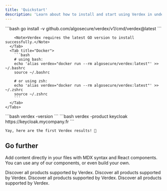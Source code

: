 ```yaml
---
title: 'Quickstart'
description: 'Learn about how to install and start using Verdex in under 5 minutes'
---
```


<Steps>
  <Step title="Install Verdex">
    <Tabs>
      <Tab title="Go">
        ```bash
        go install -v github.com/algosecure/verdex/v1/cmd/verdex@latest
        ```

        <Note>Verdex requires the latest GO version to install successfully.</Note>
      </Tab>
      <Tab title="Docker">
        ```bash
        # using bash:
        echo 'alias verdex="docker run --rm algosecure/verdex:latest"' >> ~/.bashrc
        source ~/.bashrc

        # or using zsh:
        echo 'alias verdex="docker run --rm algosecure/verdex:latest"' >> ~/.zshrc
        source ~/.zshrc
        ```
      </Tab>
    </Tabs>
  </Step>
  <Step title="Check Verdex installation">
    ```bash
    verdex -version
    ```
  </Step>
  <Step title="Run product version detection">
    ```bash
    verdex -product keycloak https://keycloak.mycompany.fr
    ```

    Yay, here are the first Verdex results! 🎉
  </Step>
</Steps>

## Go further

Add content directly in your files with MDX syntax and React components. You can use any of our components, or even build your own.

<CardGroup>

<Card title="Products" icon="crosshairs-simple" href="/essentials/products">
  Discover all products supported by Verdex.
</Card>

<Card title="Options" icon="wrench" href="/essentials/options">
  Discover all products supported by Verdex.
</Card>

<Card title="Output Formats" icon="right-from-bracket" href="/essentials/output">
  Discover all products supported by Verdex.
</Card>

<Card title="Contribute" icon="lightbulb" href="/contribute/introduction">
  Discover all products supported by Verdex.
</Card>

</CardGroup>
